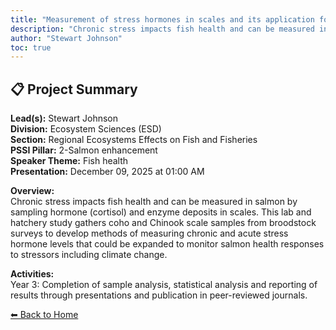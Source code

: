 ```yaml
---
title: "Measurement of stress hormones in scales and its application for the identification of conditions causing chronic stress in Pacific Salmon."
description: "Chronic stress impacts fish health and can be measured in salmon by sampling hormone (cortisol) and enzyme deposits in scales. This lab and hatchery study gathers coho and Chinook scale samples from broodstock surveys to develop methods of measuring chronic and acute stress hormone levels that could be expanded to monitor salmon health responses to stressors including climate change."
author: "Stewart Johnson"
toc: true
---
```


## 📋 Project Summary

**Lead(s):** Stewart Johnson  
**Division:** Ecosystem Sciences (ESD)  
**Section:** Regional Ecosystems Effects on Fish and Fisheries  
**PSSI Pillar:** 2-Salmon enhancement  
**Speaker Theme:** Fish health  
**Presentation:** December 09, 2025 at 01:00 AM  

**Overview:**  
Chronic stress impacts fish health and can be measured in salmon by sampling hormone (cortisol) and enzyme deposits in scales. This lab and hatchery study gathers coho and Chinook scale samples from broodstock surveys to develop methods of measuring chronic and acute stress hormone levels that could be expanded to monitor salmon health responses to stressors including climate change.   

**Activities:**  
Year 3:  Completion of sample analysis, statistical analysis and reporting of results through presentations and publication in peer-reviewed journals.

[⬅ Back to Home](../index.qmd)
